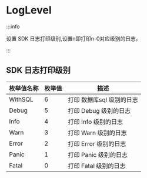# LogLevel

:::info

设置 SDK 日志打印级别,设置n即打印n-0对应级别的日志。

:::

## SDK 日志打印级别

| 枚举值名称 | 枚举值 | 描述                  |
| ---------- | ------ | --------------------- |
| WithSQL    | 6      | 打印 数据库sql 级别的日志 |
| Debug      | 5      | 打印 Debug 级别的日志 |
| Info       | 4      | 打印 Info 级别的日志  |
| Warn       | 3      | 打印 Warn 级别的日志  |
| Error      | 2      | 打印 Error 级别的日志 |
| Panic      | 1      | 打印 Panic 级别的日志 |
| Fatal      | 0      | 打印 Fatal 级别的日志 |
